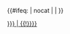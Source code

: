 {{鐵道路線|lua=1
| 模板名稱 = 鄞州有轨电车Y1线
| 名稱 = 鄞州有轨电车实验线（Y1线，规划）
| 代表色 =
| Logo =
| 背景顏色 = #FFFFFF
| 車站列表 = style=color:gray~{{Nowrap|（[[姜山站|{{color|gray|姜山}}]]方向←）}}#南大东路~北大路站 (宁波)~石家村~蕙江路~茶桃路~环球城站 (宁波)~交通枢纽~南部商务区站 (有轨电车)~鄞州公园~鄞县大道站 (有轨电车)~万达广场~#宁南立交南#{{Nowrap|（→[[宁波火车站|{{color|gray|宁波火车站}}]]方向）}}
|其他 = '''车辆段'''：[[宁南北路车辆段|{{color|gray|宁南北路}}]]
}}<includeonly>{{#ifeq: {{{1}}} | nocat | <!--空--> | [[Category:鄞州有轨电车Y1线车站{{#if: {{{1|}}} | {{!}}{{{1|}}}}}]] }}</includeonly><noinclude>{{Documentation}}</noinclude>